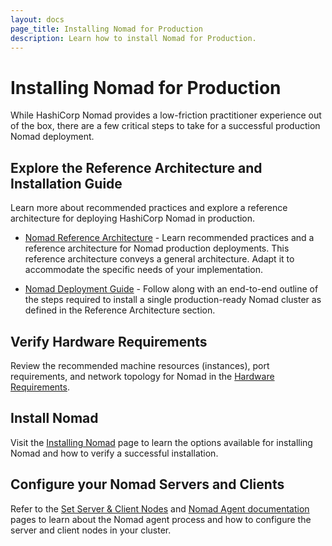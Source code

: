 ```yaml
---
layout: docs
page_title: Installing Nomad for Production
description: Learn how to install Nomad for Production.
---
```


# Installing Nomad for Production

While HashiCorp Nomad provides a low-friction practitioner experience out of
the box, there are a few critical steps to take for a successful production
Nomad deployment.

## Explore the Reference Architecture and Installation Guide

Learn more about recommended practices and explore a reference architecture for
deploying HashiCorp Nomad in production.

- [Nomad Reference Architecture][] - Learn recommended practices and a reference
  architecture for Nomad production deployments. This reference architecture
  conveys a general architecture. Adapt it to accommodate the specific needs
  of your implementation.

- [Nomad Deployment Guide][] - Follow along with an end-to-end outline of the
  steps required to install a single production-ready Nomad cluster as defined
  in the Reference Architecture section.

## Verify Hardware Requirements

Review the recommended machine resources (instances), port requirements, and
network topology for Nomad in the [Hardware Requirements](/docs/install/production/requirements).

## Install Nomad

Visit the [Installing Nomad](/docs/install) page to learn the options
available for installing Nomad and how to verify a successful
installation.

## Configure your Nomad Servers and Clients

Refer to the [Set Server & Client Nodes](/docs/install/production/nomad-agent)
and [Nomad Agent documentation](/docs/commands/agent) pages to learn about the
Nomad agent process and how to configure the server and client nodes in your
cluster.

[nomad reference architecture]: https://learn.hashicorp.com/tutorials/nomad/production-reference-architecture-vm-with-consul

[nomad deployment guide]: https://learn.hashicorp.com/tutorials/nomad/production-deployment-guide-vm-with-consul
